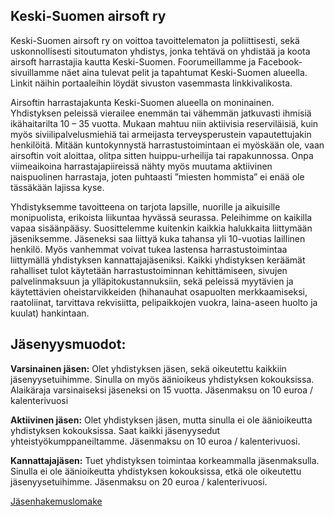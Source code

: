 
## Keski-Suomen airsoft ry

Keski-Suomen airsoft ry on voittoa tavoittelematon ja poliittisesti, sekä uskonnollisesti sitoutumaton yhdistys, jonka tehtävä on yhdistää ja koota airsoft harrastajia kautta Keski-Suomen. Foorumeillamme ja Facebook-sivuillamme näet aina tulevat pelit ja tapahtumat Keski-Suomen alueella. Linkit näihin portaaleihin löydät sivuston vasemmasta linkkivalikosta.

Airsoftin harrastajakunta Keski-Suomen alueella on moninainen. Yhdistyksen peleissä vierailee enemmän tai vähemmän jatkuvasti ihmisiä ikähaitarilta 10 – 35 vuotta. Mukaan mahtuu niin aktiivisia reserviläisiä, kuin myös siviilipalvelusmiehiä tai armeijasta terveysperustein vapautettujakin henkilöitä. Mitään kuntokynnystä harrastustoimintaan ei myöskään ole, vaan airsoftin voit aloittaa, olitpa sitten huippu-urheilija tai rapakunnossa. Onpa viimeaikoina harrastajapiireissä nähty myös muutama aktiivinen naispuolinen harrastaja, joten puhtaasti ”miesten hommista” ei enää ole tässäkään lajissa kyse.

Yhdistyksemme tavoitteena on tarjota lapsille, nuorille ja aikuisille monipuolista, erikoista liikuntaa hyvässä seurassa. Peleihimme on kaikilla vapaa sisäänpääsy. Suosittelemme kuitenkin kaikkia halukkaita liittymään jäseniksemme. Jäseneksi saa liittyä kuka tahansa yli 10-vuotias laillinen henkilö. Myös vanhemmat voivat tukea lastensa harrastustoimintaa liittymällä yhdistyksen kannattajajäseniksi. Kaikki yhdistyksen keräämät rahalliset tulot käytetään harrastustoiminnan kehittämiseen, sivujen palvelinmaksuun ja ylläpitokustannuksiin, sekä peleissä myytävien ja käytettävien oheistarvikkeiden (hihanauhat osapuolten merkkaamiseksi, raatoliinat, tarvittava rekvisiitta, pelipaikkojen vuokra, laina-aseen huolto ja kuulat) hankintaan.

## Jäsenyysmuodot:

**Varsinainen jäsen:**
Olet yhdistyksen jäsen, sekä oikeutettu kaikkiin jäsenyysetuihimme. Sinulla on myös äänioikeus yhdistyksen kokouksissa. Alaikäraja varsinaiseksi jäseneksi on 15 vuotta. Jäsenmaksu on 10 euroa / kalenterivuosi

**Aktiivinen jäsen:**
Olet yhdistyksen jäsen, mutta sinulla ei ole äänioikeutta yhdistyksen kokouksissa. Saat kaikki jäsenyysedut yhteistyökumppaneiltamme. Jäsenmaksu on 10 euroa / kalenterivuosi.

**Kannattajajäsen:**
Tuet yhdistyksen toimintaa korkeammalla jäsenmaksulla. Sinulla ei ole äänioikeutta yhdistyksen kokouksissa, etkä ole oikeutettu jäsenyysetuihimme. Jäsenmaksu on 20 euroa / kalenterivuosi.

[Jäsenhakemuslomake](jasenhakemus)
